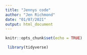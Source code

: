```yaml
---
title: "Jennys code"
author: "Jen Richmond"
date: "01/07/2021"
output: html_document
---
```


```r
knitr::opts_chunk$set(echo = TRUE)
```

```r
 library(tidyverse)
```


